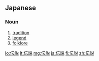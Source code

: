 ==Japanese==
{{kanji readings tab|伝|でん|説|せつ|yomi=on}}

===Noun===
{{ja-noun|hira=でんせつ}}

# [[tradition]]
# [[legend]]
# [[folklore]]

[[lo:伝説]]
[[lt:伝説]]
[[mg:伝説]]
[[ja:伝説]]
[[fi:伝説]]
[[zh:伝説]]